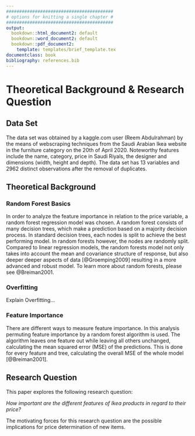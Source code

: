 ```yaml
---
#########################################
# options for knitting a single chapter #
#########################################
output:
  bookdown::html_document2: default
  bookdown::word_document2: default
  bookdown::pdf_document2:
    template: templates/brief_template.tex
documentclass: book
bibliography: references.bib
---
```


# Theoretical Background & Research Question  {#chapter-2}

## Data Set
\textcolor{gray}{by P. Krück}

The data set was obtained by a kaggle.com user (Reem Abdulrahman) by the means of webscraping techniques from the Saudi Arabian Ikea website in the furniture category on the 20th of April 2020. Noteworthy features include the name, category, price in Saudi Riyals, the designer and dimensions (width, height and depth). 
The data set has 13 variables and 2962 distinct observations after the removal of duplicates.

## Theoretical Background {#theoretical-background}

### Random Forest Basics
\textcolor{gray}{by J. Pein}

In order to analyze the feature importance in relation to the price variable, a random forest regression model was chosen. A random forest consists of many decision trees, which make a prediction based on a majority decision process. In standard decision trees, each nodes is split to achieve the best performing model. In random forests however, the nodes are randomly split. Compared to linear regression models, the random forests model not only takes into account the mean and covariance structure of response, but also deeper deeper aspects of data [@Groemping2009] resulting in a more advanced and robust model. To learn more about random forests, please see @Breiman2001. 

### Overfitting {#overfitting}
\textcolor{gray}{by P. Krück}
Explain Overfitting...


### Feature Importance {#feature-importance}
\textcolor{gray}{by J. Pein}

There are different ways to measure feature importance. In this analysis permuting feature importance by a random forest algorithm is used. The algorithm leaves one feature out while leaving all others unchanged, calculating the mean squared error (MSE) of the predictions. This is done for every feature and tree, calculating the overall MSE of the whole model [@Breiman2001].


## Research Question {#research-question}
\textcolor{gray}{by P. Krück}

This paper explores the following research question:

*How important are the different features of Ikea products in regard to their price?*

The motivating forces for this research question are the possible implications for price determination of new items.

